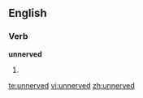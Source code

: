 ==English==

===Verb===
'''unnerved'''

# {{past of|unnerve}}

[[te:unnerved]]
[[vi:unnerved]]
[[zh:unnerved]]